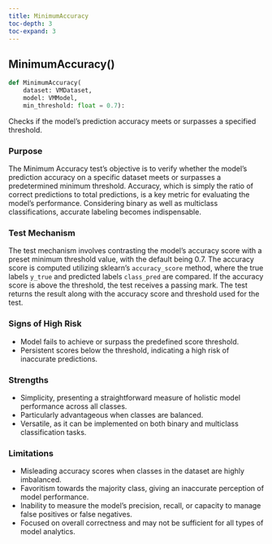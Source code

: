 ```yaml
---
title: MinimumAccuracy
toc-depth: 3
toc-expand: 3
---
```


## MinimumAccuracy[()]{.muted}

```python
def MinimumAccuracy(
    dataset: VMDataset,
    model: VMModel,
    min_threshold: float = 0.7):
```

Checks if the model's prediction accuracy meets or surpasses a specified threshold.

### Purpose

The Minimum Accuracy test’s objective is to verify whether the model's prediction accuracy on a specific dataset meets or surpasses a predetermined minimum threshold. Accuracy, which is simply the ratio of correct predictions to total predictions, is a key metric for evaluating the model's performance. Considering binary as well as multiclass classifications, accurate labeling becomes indispensable.

### Test Mechanism

The test mechanism involves contrasting the model's accuracy score with a preset minimum threshold value, with the default being 0.7. The accuracy score is computed utilizing sklearn’s `accuracy_score` method, where the true labels `y_true` and predicted labels `class_pred` are compared. If the accuracy score is above the threshold, the test receives a passing mark. The test returns the result along with the accuracy score and threshold used for the test.

### Signs of High Risk

- Model fails to achieve or surpass the predefined score threshold.
- Persistent scores below the threshold, indicating a high risk of inaccurate predictions.

### Strengths

- Simplicity, presenting a straightforward measure of holistic model performance across all classes.
- Particularly advantageous when classes are balanced.
- Versatile, as it can be implemented on both binary and multiclass classification tasks.

### Limitations

- Misleading accuracy scores when classes in the dataset are highly imbalanced.
- Favoritism towards the majority class, giving an inaccurate perception of model performance.
- Inability to measure the model's precision, recall, or capacity to manage false positives or false negatives.
- Focused on overall correctness and may not be sufficient for all types of model analytics.
